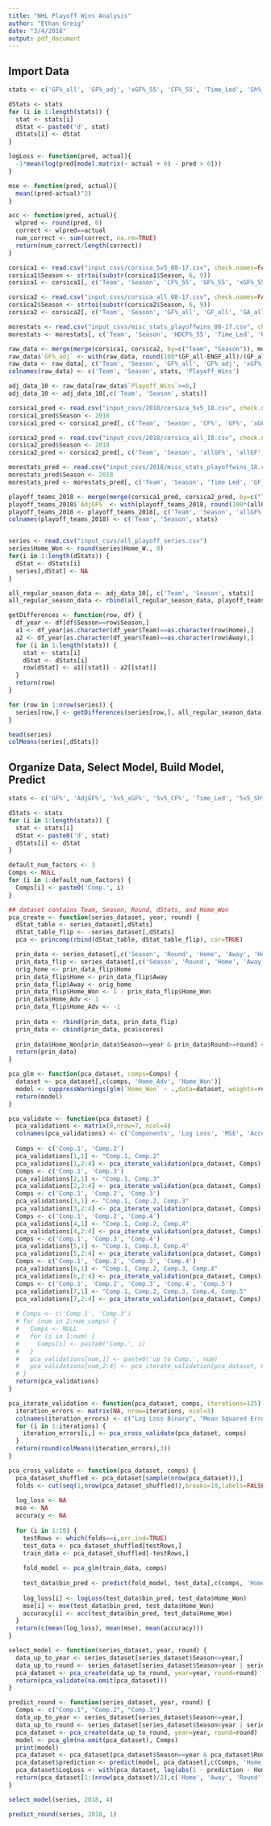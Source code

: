 ```yaml
---
title: "NHL Playoff Wins Analysis"
author: "Ethan Greig"
date: "3/4/2018"
output: pdf_document
---
```


## Import Data
```r
stats <- c('GF%_all', 'GF%_adj', 'xGF%_55', 'CF%_55', 'Time_Led', 'Sh%_55', 'Sv%_55', 'PP%', 'PK%', 'ROWins')

dStats <- stats
for (i in 1:length(stats)) {
  stat <- stats[i]
  dStat <- paste0('d', stat)
  dStats[i] <- dStat
}

logLoss <- function(pred, actual){
  -1*mean(log(pred[model.matrix(~ actual + 0) - pred > 0]))
}

mse <- function(pred, actual){
  mean((pred-actual)^2)
}

acc <- function(pred, actual){
  wlpred <- round(pred, 0)
  correct <- wlpred==actual
  num_correct <- sum(correct, na.rm=TRUE)
  return(num_correct/length(correct))
}

corsica1 <- read.csv("input_csvs/corsica_5v5_08-17.csv", check.names=FALSE)
corsica1$Season <- strtoi(substr(corsica1$Season, 6, 9))
corsica1 <- corsica1[, c('Team', 'Season', 'CF%_55', 'GF%_55', 'xGF%_55', 'Sh%_55', 'Sv%_55')]

corsica2 <- read.csv("input_csvs/corsica_all_08-17.csv", check.names=FALSE)
corsica2$Season <- strtoi(substr(corsica2$Season, 6, 9))
corsica2 <- corsica2[, c('Team', 'Season', 'GF%_all', 'GF_all', 'GA_all')]

morestats <- read.csv("input_csvs/misc_stats_playoffwins_08-17.csv", check.names=FALSE)
morestats <- morestats[, c('Team', 'Season', 'HDCF%_55', 'Time_Led', 'Playoff Wins', 'ENGF_all', 'ENGA_all', 'PP%', 'PK%', 'W', 'ROW')]

raw_data <- merge(merge(corsica1, corsica2, by=c("Team", "Season")), morestats, by=c("Team", "Season"))
raw_data$`GF%_adj` <- with(raw_data, round(100*(GF_all-ENGF_all)/(GF_all-ENGF_all+GA_all-ENGA_all),2))
raw_data <- raw_data[, c('Team', 'Season', 'GF%_all', 'GF%_adj', 'xGF%_55', 'CF%_55', 'Time_Led', 'Sh%_55', 'Sv%_55', 'PP%', 'PK%', 'ROW', 'Playoff Wins')]
colnames(raw_data) <- c('Team', 'Season', stats, 'Playoff_Wins')

adj_data_10 <- raw_data[raw_data$`Playoff_Wins`>=0,]
adj_data_10 <- adj_data_10[,c('Team', 'Season', stats)]

corsica1_pred <- read.csv("input_csvs/2018/corsica_5v5_18.csv", check.names=FALSE)
corsica1_pred$Season <- 2018
corsica1_pred <- corsica1_pred[, c('Team', 'Season', 'CF%', 'GF%', 'xGF%', 'Sh%', 'Sv%')]

corsica2_pred <- read.csv("input_csvs/2018/corsica_all_18.csv", check.names=FALSE)
corsica2_pred$Season <- 2018
corsica2_pred <- corsica2_pred[, c('Team', 'Season', 'allGF%', 'allGF', 'allGA')]

morestats_pred <- read.csv("input_csvs/2018/misc_stats_playoffwins_18.csv", check.names=FALSE)
morestats_pred$Season <- 2018
morestats_pred <- morestats_pred[, c('Team', 'Season', 'Time Led', 'GF_EN', 'GA_EN', 'PP%', 'PK%', 'ROW')]

playoff_teams_2018 <- merge(merge(corsica1_pred, corsica2_pred, by=c("Team","Season")), morestats_pred, by=c("Team","Season"))
playoff_teams_2018$`AdjGF%` <- with(playoff_teams_2018, round(100*(allGF-GF_EN)/(allGF-GF_EN+allGA-GA_EN),2))
playoff_teams_2018 <- playoff_teams_2018[, c('Team', 'Season', 'allGF%', 'AdjGF%', 'xGF%', 'CF%', 'Time Led', 'Sh%', 'Sv%', 'PP%', 'PK%', 'ROW')]
colnames(playoff_teams_2018) <- c('Team', 'Season', stats)


series <- read.csv("input_csvs/all_playoff_series.csv")
series$Home_Won <- round(series$Home_W., 0)
for(i in 1:length(dStats)) {
  dStat <- dStats[i]
  series[,dStat] <- NA
}

all_regular_season_data <- adj_data_10[, c('Team', 'Season', stats)]
all_regular_season_data <- rbind(all_regular_season_data, playoff_teams_2018)

getDifferences <- function(row, df) {
  df_year <- df[df$Season==row$Season,]
  a1 <- df_year[as.character(df_year$Team)==as.character(row$Home),]
  a2 <- df_year[as.character(df_year$Team)==as.character(row$Away),]
  for (i in 1:length(stats)) {
    stat <- stats[i]
    dStat <- dStats[i]
    row[dStat] <- a1[[stat]] - a2[[stat]]
  }
  return(row)
}

for (row in 1:nrow(series)) {
  series[row,] <- getDifferences(series[row,], all_regular_season_data)
}

head(series)
colMeans(series[,dStats])
```


## Organize Data, Select Model, Build Model, Predict
```r
stats <- c('GF%', 'AdjGF%', '5v5_xGF%', '5v5_CF%', 'Time_Led', '5v5_Sh%', '5v5_Sv%', 'PP%', 'PK%', 'ROWins')

dStats <- stats
for (i in 1:length(stats)) {
  stat <- stats[i]
  dStat <- paste0('d', stat)
  dStats[i] <- dStat
}

default_num_factors <- 3
Comps <- NULL
for (i in 1:default_num_factors) {
  Comps[i] <- paste0('Comp.', i)
}

## dataset contains Team, Season, Round, dStats, and Home_Won
pca_create <- function(series_dataset, year, round) {
  dStat_table <- series_dataset[,dStats]
  dStat_table_flip <- -series_dataset[,dStats]
  pca <- princomp(rbind(dStat_table, dStat_table_flip), cor=TRUE)

  prin_data <- series_dataset[,c('Season', 'Round', 'Home', 'Away', 'Home_Won')]
  prin_data_flip <- series_dataset[,c('Season', 'Round', 'Home', 'Away', 'Home_Won')]
  orig_home <- prin_data_flip$Home
  prin_data_flip$Home <- prin_data_flip$Away
  prin_data_flip$Away <- orig_home
  prin_data_flip$Home_Won <- 1 - prin_data_flip$Home_Won
  prin_data$Home_Adv <- 1
  prin_data_flip$Home_Adv <- -1
  
  prin_data <- rbind(prin_data, prin_data_flip)
  prin_data <- cbind(prin_data, pca$scores)
  
  prin_data$Home_Won[prin_data$Season==year & prin_data$Round>=round] <- NA
  return(prin_data)
}

pca_glm <- function(pca_dataset, comps=Comps) {
  dataset <- pca_dataset[,c(comps, 'Home_Adv', 'Home_Won')]
  model <- suppressWarnings(glm(`Home_Won` ~ .,data=dataset, weights=rep(0.5, nrow(dataset)), family=binomial(link='logit')))
  return(model)
}

pca_validate <- function(pca_dataset) {
  pca_validations <- matrix(0,nrow=7, ncol=4)
  colnames(pca_validations) <- c('Components', 'Log Loss', 'MSE', 'Accuracy')
  
  Comps <- c('Comp.1', 'Comp.2')
  pca_validations[1,1] <- "Comp.1, Comp.2"
  pca_validations[1,2:4] <- pca_iterate_validation(pca_dataset, Comps)
  Comps <- c('Comp.1', 'Comp.3')
  pca_validations[2,1] <- "Comp.1, Comp.3"
  pca_validations[2,2:4] <- pca_iterate_validation(pca_dataset, Comps)
  Comps <- c('Comp.1', 'Comp.2', 'Comp.3')
  pca_validations[3,1] <- "Comp.1, Comp.2, Comp.3"
  pca_validations[3,2:4] <- pca_iterate_validation(pca_dataset, Comps)
  Comps <- c('Comp.1', 'Comp.2', 'Comp.4')
  pca_validations[4,1] <- "Comp.1, Comp.2, Comp.4"
  pca_validations[4,2:4] <- pca_iterate_validation(pca_dataset, Comps)
  Comps <- c('Comp.1', 'Comp.3', 'Comp.4')
  pca_validations[5,1] <- "Comp.1, Comp.3, Comp.4"
  pca_validations[5,2:4] <- pca_iterate_validation(pca_dataset, Comps)
  Comps <- c('Comp.1', 'Comp.2', 'Comp.3', 'Comp.4')
  pca_validations[6,1] <- "Comp.1, Comp.2, Comp.3, Comp.4"
  pca_validations[6,2:4] <- pca_iterate_validation(pca_dataset, Comps)
  Comps <- c('Comp.1', 'Comp.2', 'Comp.3', 'Comp.4', 'Comp.5')
  pca_validations[7,1] <- "Comp.1, Comp.2, Comp.3, Comp.4, Comp.5"
  pca_validations[7,2:4] <- pca_iterate_validation(pca_dataset, Comps)
  
  # Comps <- c('Comp.1', 'Comp.3')
  # for (num in 2:num_comps) {
  #   Comps <- NULL
  #   for (i in 1:num) {
  #     Comps[i] <- paste0('Comp.', i)
  #   }
  #   pca_validations[num,1] <- paste0('up to Comp.', num)
  #   pca_validations[num,2:4] <- pca_iterate_validation(pca_dataset, Comps)
  # }
  return(pca_validations)
}

pca_iterate_validation <- function(pca_dataset, comps, iterations=125) {
  iteration_errors <- matrix(NA, nrow=iterations, ncol=3)
  colnames(iteration_errors) <- c("Log Loss Binary", "Mean Squared Error Binary", "Mean Accuracy")
  for (i in 1:iterations) {
    iteration_errors[i,] <- pca_cross_validate(pca_dataset, comps)
  }
  return(round(colMeans(iteration_errors),3))
}

pca_cross_validate <- function(pca_dataset, comps) {
  pca_dataset_shuffled <- pca_dataset[sample(nrow(pca_dataset)),]
  folds <- cut(seq(1,nrow(pca_dataset_shuffled)),breaks=10,labels=FALSE)
  
  log_loss <- NA
  mse <- NA
  accuracy <- NA
  
  for (i in 1:10) {
    testRows <- which(folds==i,arr.ind=TRUE)
    test_data <- pca_dataset_shuffled[testRows,]
    train_data <- pca_dataset_shuffled[-testRows,]
    
    fold_model <- pca_glm(train_data, comps)
    
    test_data$bin_pred <- predict(fold_model, test_data[,c(comps, 'Home_Adv')], type='response')
  
    log_loss[i] <- logLoss(test_data$bin_pred, test_data$Home_Won)
    mse[i] <- mse(test_data$bin_pred, test_data$Home_Won)
    accuracy[i] <- acc(test_data$bin_pred, test_data$Home_Won)
  }
  return(c(mean(log_loss), mean(mse), mean(accuracy)))
}

select_model <- function(series_dataset, year, round) {
  data_up_to_year <- series_dataset[series_dataset$Season<=year,]
  data_up_to_round <- series_dataset[series_dataset$Season<year | series_dataset$Round<=round,]
  pca_dataset <- pca_create(data_up_to_round, year=year, round=round)
  return(pca_validate(na.omit(pca_dataset)))
}

predict_round <- function(series_dataset, year, round) {
  Comps <- c("Comp.1", "Comp.2", "Comp.3")
  data_up_to_year <- series_dataset[series_dataset$Season<=year,]
  data_up_to_round <- series_dataset[series_dataset$Season<year | series_dataset$Round<=round,]
  pca_dataset <- pca_create(data_up_to_round, year=year, round=round)
  model <- pca_glm(na.omit(pca_dataset), Comps)
  print(model)
  pca_dataset <- pca_dataset[pca_dataset$Season==year & pca_dataset$Round==round,c('Home', 'Away', 'Round', 'Home_Adv', 'Home_Won', Comps)]
  pca_dataset$prediction <- predict(model, pca_dataset[,c(Comps, 'Home_Adv')], type='response')
  pca_dataset$LogLoss <- with(pca_dataset, log(abs(1 - prediction - Home_Won)))
  return(pca_dataset[1:(nrow(pca_dataset)/2),c('Home', 'Away', 'Round', Comps, 'Home_Adv', 'prediction', 'LogLoss')])
}
```

```r
select_model(series, 2018, 4)
```

```r
predict_round(series, 2018, 1)
```
